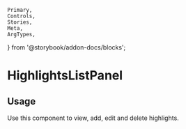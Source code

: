 	Primary,
	Controls,
	Stories,
	Meta,
	ArgTypes,
} from '@storybook/addon-docs/blocks';


<Meta of={HighlightsListPanelStories} />

# HighlightsListPanel

## Usage

Use this component to view, add, edit and delete highlights.

<Primary />
<ArgTypes />
